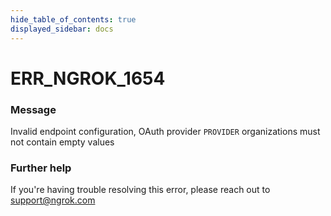 ```yaml
---
hide_table_of_contents: true
displayed_sidebar: docs
---
```



# ERR_NGROK_1654

### Message

Invalid endpoint configuration, OAuth provider `PROVIDER` organizations must not contain empty values

### Further help

If you're having trouble resolving this error, please reach out to [support@ngrok.com](mailto:support@ngrok.com?subject=Help%20with%20ERR_NGROK_1654)

<ErrorDetails error="err_ngrok_1654" />
